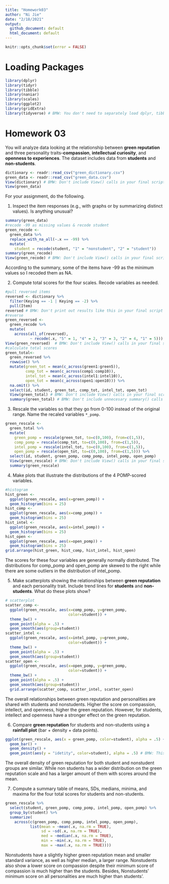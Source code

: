 ```yaml
---
title: "Homework03"
author: "Ni Jie"
date: "2/18/2021"
output: 
  github_document: default
  html_document: default
---
```


```r
knitr::opts_chunk$set(error = FALSE)
```

<!-- BMW: Your script doesn't knit. You don't have the data files anywhere in your project folder. Your scripts need to be able to be run regardless of who runs them or what computer they are on. -->

# Loading Packages

```r
library(dplyr)
library(tidyr)
library(tibble)
library(naniar)
library(scales)
library(ggplot2)
library(gridExtra)
library(tidyverse) # BMW: You don't need to separately load dplyr, tibble, tidyr, or ggplot2 if you also load tidyverse
```

# Homework 03

You will analyze data looking at the relationship between **green reputation** and three personality traits--**compassion**, **intellectual curiosity**, and **openness to experiences**.
The dataset includes data from **students** and **non-students**.

```r
dictionary <- readr::read_csv("green_dictionary.csv")
green_data <- readr::read_csv("green_data.csv")
View(dictionary) # BMW: Don't include View() calls in your final scripts
View(green_data)
```

For your assignment, do the following.

  1. Inspect the item responses (e.g., with graphs or by summarizing distinct values). 
     Is anything unusual?
  
```r
summary(green_data)
#recode -99 as missing values & recode student
green_recode <-
  green_data %>%
  replace_with_na_all(~.x == -99) %>%
  mutate(
    student = recode(student, "1" = "nonstudent", "2" = "student"))
summary(green_recode)
View(green_recode) # BMW: Don't include View() calls in your final scripts
```   

<!-- BMW: You need blank lines between all paragraphs, code blocks, etc. -->

<!-- BWM: Don't use headings for running text. -->

According to the summary, some of the items have -99 as the minimum values so I recoded them as NA.

  2. Compute total scores for the four scales.
     Recode variables as needed.
  
```r
#pull reversed items
reversed <- dictionary %>%
  filter(Keying == -1 | Keying == -2) %>%
  pull(Item)
reversed # BMW: Don't print out results like this in your final script
#reverse
green_reversed <-
  green_recode %>%
  mutate(
    across(all_of(reversed),
           ~ recode(.x, "5" = 1, "4" = 2, "3" = 3, "2" = 4, "1" = 5)))
View(green_reversed)  # BMW: Don't include View() calls in your final scripts
#calculate total scores
green_total<-
  green_reversed %>% 
  rowwise() %>% 
  mutate(green_tot = mean(c_across(green1:green5)),
         comp_tot = mean(c_across(comp1:comp10)),
         intel_tot = mean(c_across(intel1:intel10)),
         open_tot = mean(c_across(open1:open10))) %>% 
  na.omit() %>%
  select(id, student, green_tot, comp_tot, intel_tot, open_tot) 
  View(green_total) # BMW: Don't include View() calls in your final scripts
  summary(green_total) # BMW: Don't include unnecesary summary() calls in your final scripts
```   
  
  3. Rescale the variables so that they go from 0-100 instead of the original range.
     Name the recaled variables `*_pomp`.
     
```r
green_rescale <-
  green_total %>%
  mutate(
    green_pomp = rescale(green_tot, to=c(0,100), from=c(1,5)),
    comp_pomp = rescale(comp_tot, to=c(0,100), from=c(1,5)),
    intel_pomp = rescale(intel_tot, to=c(0,100), from=c(1,5)),
    open_pomp = rescale(open_tot, to=c(0,100), from=c(1,5))) %>%
  select(id, student, green_pomp, comp_pomp, intel_pomp, open_pomp)
  View(green_rescale) # BMW: Don't include View() calls in your final scripts
  summary(green_rescale)
```  

  4. Make plots that illustrate the distributions of the 4 POMP-scored variables.
  
```r
#histogram
hist_green <-
  ggplot(green_rescale, aes(x=green_pomp)) + 
  geom_histogram(bins = 25)
hist_comp <-
  ggplot(green_rescale, aes(x=comp_pomp)) + 
  geom_histogram(bins = 25)
hist_intel <-
  ggplot(green_rescale, aes(x=intel_pomp)) + 
  geom_histogram(bins = 25)
hist_open <-
  ggplot(green_rescale, aes(x=open_pomp)) + 
  geom_histogram(bins = 25)
grid.arrange(hist_green, hist_comp, hist_intel, hist_open)
```  

The scores for these four variables are generally normally distributed. The distributions for comp_pomp and open_pomp are skewed to the right while there are some outliers in the distribution of intel_pomp.
  
  5. Make scatterplots showing the relationships between **green reputation** and each personality trait.
     Include trend lines for **students** and **non-students**.
     What do these plots show?
     
```r
# scatterplot
scatter_comp <-
  ggplot(green_rescale, aes(x=comp_pomp, y=green_pomp, 
                            color=student)) + 
  theme_bw() +
  geom_point(alpha = .5) +
  geom_smooth(aes(group=student))
scatter_intel <-
  ggplot(green_rescale, aes(x=intel_pomp, y=green_pomp, 
                            color=student)) + 
  theme_bw() +
  geom_point(alpha = .5) +
  geom_smooth(aes(group=student))
scatter_open <-
  ggplot(green_rescale, aes(x=open_pomp, y=green_pomp, 
                            color=student)) + 
  theme_bw() +
  geom_point(alpha = .5) +
  geom_smooth(aes(group=student))
  grid.arrange(scatter_comp, scatter_intel, scatter_open)
```     

The overall relationships between green reputation and personalities are shared with students and nonstudents. Higher the score on compassion, intellect, and openness, higher the green reputation. However, for students, intellect and openness have a stronger effect on the green reputation.

  6. Compare **green reputation** for students and non-students using a **rainfall plot** (bar + density + data points).
  
```r
ggplot(green_rescale, aes(x = green_pomp, color=student), alpha = .5) +
  geom_bar() +
  geom_density() +
  geom_point(aes(y = "idetity", color=student), alpha = .5) # BMW: This won't work. What are you trying to do here? 
```     

The overall density of green reputation for both student and nonstudent groups are similar. While non students has a wider distribution on the green reputation scale and has a larger amount of them with scores around the mean.

  7. Compute a summary table of means, SDs, medians, minima, and maxima for the four total scores for students and non-students.
  
```r
green_rescale %>%
  select(student, green_pomp, comp_pomp, intel_pomp, open_pomp) %>%
  group_by(student) %>%
  summarize(
    across(c(green_pomp, comp_pomp, intel_pomp, open_pomp),
           list(mean = ~mean(.x, na.rm = TRUE),
                sd = ~sd(.x, na.rm = TRUE),
                med = ~median(.x, na.rm = TRUE),
                min = ~min(.x, na.rm = TRUE),
                max = ~max(.x, na.rm = TRUE))))
```     

Nonstudents have a slightly higher green reputation mean and smaller standard variance, as well as higher median, a larger range. Nonstudents also show a lower score on compassion despite their minimum score of compassion is much higher than the students. Besides, Nonstudents' minimum score on all personalities are much higher than students'.
